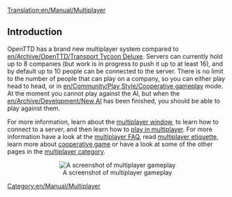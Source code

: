 [[Translation:en/Manual/Multiplayer]]
==Introduction==
OpenTTD has a brand new multiplayer system compared to [[en/Archive/OpenTTD/Transport Tycoon Deluxe]]. Servers can currently hold up to 8 companies (but work is in progress to push it up to at least 16), and by default up to 10 people can be connected to the server. There is no limit to the number of people that can play on a company, so you can either play head to head, or in [[en/Community/Play Style/Cooperative gameplay]] mode. At the moment you cannot play against the AI, but when the [[en/Archive/Development/New AI]] has been finished, you should be able to play against them.


For more information, learn about the [[en/Manual/Multiplayer|multiplayer window]], to learn how to connect to a server, and then learn how to [[en/Manual/Multiplayer|play in multiplayer]]. For more information have a look at the [[en/Manual/FAQ multiplayer|multiplayer FAQ]], read [[en/Community/Play Style/Multiplayer Rules|multiplayer etiquette]], learn more about [[en/Community/Play Style/Cooperative gameplay|cooperative game]] or have a look at some of the other pages in the [[:Category:en/Manual/Multiplayer|multiplayer category]].


<center>[[File:en/Mp1.png|center|frame|A screenshot of multiplayer gameplay]]</center>

[[Category:en/Manual/Multiplayer]]